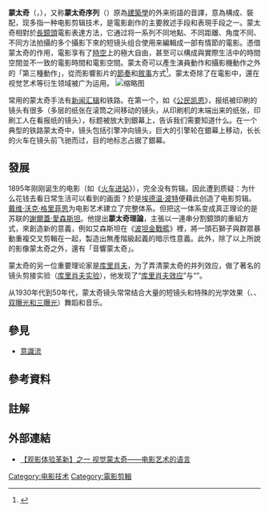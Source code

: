 {{about|一種電影藝術的拼貼剪輯手法|照片的拼貼|相片馬賽克|韓國電影|蒙太奇 (電影)}}
'''蒙太奇'''（{{lang-fr|'''Montage'''}}，{{IPAc-en|m|ɒ|n|ˈ|t|ɑː|ʒ}}），又称'''蒙太奇序列'''（{{lang-fr|montage-séquence}}）原為[[建築學|建築學]]的外来術語的音譯，意為構成、裝配，现多指一种电影剪辑技术，是電影創作的主要敘述手段和表現手段之一。蒙太奇相對於[[長鏡頭|長鏡頭]]電影表達方法，它通过将一系列不同地點、不同距離、角度不同、不同方法拍攝的多个攝影下來的短镜头组合使用来編輯成一部有情節的電影。憑借蒙太奇的作用，電影享有了[[時空|時空]]上的極大自由，甚至可以構成與實際生活中的時間空間並不一致的電影時間和電影空間。蒙太奇可以產生演員動作和攝影機動作之外的「第三種動作」，從而影響影片的[[节奏|節奏]]和[[叙事|敘事]]方式<ref>{{cite book|last=Reisz|first=Karel|title=The Technique of Film Editing|year=2010|publisher=Focal Press|location=Burlington, MA|isbn=978-0-240-52185-5}}</ref>。蒙太奇除了在電影中，還在视觉艺术等衍生领域被广为运用。
[[File:Endlosteller_wiki.jpg|缩略图]]

常用的蒙太奇手法有[[新闻汇辑|新闻汇辑]]和铁路。在第一个，如《[[公民凯恩|公民凯恩]]》，报纸被印刷的镜头有很多（多层的纸张在滚筒之间移动的镜头，从印刷机的末端出来的纸张，印刷工人在看报纸的镜头），标题被放大到銀幕上，告诉我们需要知道什么。在一个典型的铁路蒙太奇中，镜头包括引擎冲向镜头，巨大的引擎轮在銀幕上移动，长长的火车在镜头前飞驰而过，目的地标志占据了銀幕。

==發展==
1895年刚刚诞生的电影（如《[[火车进站|火车进站]]》），完全没有剪辑。因此遭到质疑：为什么花钱去看日常生活可以看到的画面？於是[[埃德温·波特|埃德温·波特]]便藉此创造了电影剪辑。[[戴维·沃克·格里菲思|戴维·沃克·格里菲思]]为电影艺术建立了完整体系。但把这一体系变成真正理论的是苏联的[[謝爾蓋·愛森斯坦|謝爾蓋·愛森斯坦]]。他提出'''蒙太奇理論'''，主張以一連串分割鏡頭的重組方式，來創造新的意義，例如艾森斯坦在《[[战舰波将金号|波坦金戰艦]]》裡，將一頭石獅子與群眾暴動重複交叉剪輯在一起，製造出無產階級起義的暗示性意義。此外，除了以上所說的影像蒙太奇之外，還有「音響蒙太奇」。

蒙太奇的另一位重要理论家是[[库里肖夫|库里肖夫]]，为了弄清蒙太奇的并列效应，做了著名的镜头剪接实验（[[库里肖夫实验|库里肖夫实验]]），他发现了“[[库里肖夫效应|库里肖夫效应]]”与“{{link-en|创造性地理|Creative geography}}”。

从1930年代到50年代，蒙太奇镜头常常结合大量的短镜头和特殊的光学效果（{{link-en|褪色、溶解|Dissolve (filmmaking)
}}、{{link-en|分割屏幕|Split screen (video production)}}、[[多重曝光|双曝光和三曝光]]）舞蹈和音乐。

==參見==
*[[意識流|意識流]]

==參考資料==
{{Reflist}}

==註解==
{{NoteFoot}}

==外部連結==
*[https://web.archive.org/web/20160305051014/http://www.quacor.com/show.php?contentid=55972 【观影体验革新】之一 视觉蒙太奇——电影艺术的语言 ]
{{剪辑}}

[[Category:电影技术|Category:电影技术]]
[[Category:電影剪輯|Category:電影剪輯]]